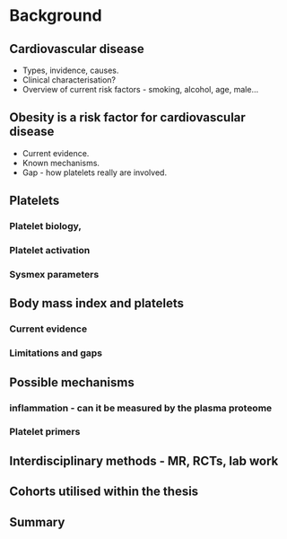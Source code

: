 # Background {-}

## Cardiovascular disease
- Types, invidence, causes.
- Clinical characterisation?
- Overview of current risk factors - smoking, alcohol, age, male...

## Obesity is a risk factor for cardiovascular disease 
- Current evidence.
- Known mechanisms.
- Gap - how platelets really are involved.

## Platelets

### Platelet biology, 

### Platelet activation

### Sysmex parameters

## Body mass index and platelets
### Current evidence
### Limitations and gaps

## Possible mechanisms 
### inflammation - can it be measured by the plasma proteome
### Platelet primers

## Interdisciplinary methods - MR, RCTs, lab work

## Cohorts utilised within the thesis

## Summary




